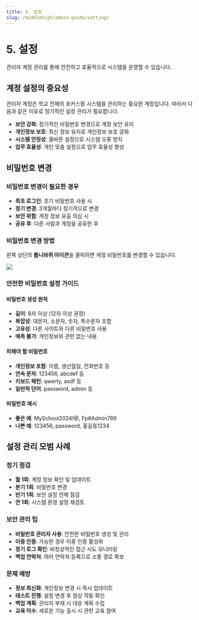 ```yaml
---
title: 5. 설정
slug: /middlehigh/admin-guide/settings
---
```



# 5. 설정

관리자 계정 관리를 통해 안전하고 효율적으로 시스템을 운영할 수 있습니다.

## 계정 설정의 중요성

관리자 계정은 학교 전체의 포커스팡 시스템을 관리하는 중요한 계정입니다. 따라서 다음과 같은 이유로 정기적인 설정 관리가 필요합니다.

- **보안 강화**: 정기적인 비밀번호 변경으로 계정 보안 유지
- **개인정보 보호**: 최신 정보 유지로 개인정보 보호 강화
- **시스템 안정성**: 올바른 설정으로 시스템 오류 방지
- **업무 효율성**: 개인 맞춤 설정으로 업무 효율성 향상

## 비밀번호 변경

### 비밀번호 변경이 필요한 경우

- **최초 로그인**: 초기 비밀번호 사용 시
- **정기 변경**: 3개월마다 정기적으로 변경
- **보안 위험**: 계정 정보 유출 의심 시
- **공유 후**: 다른 사람과 계정을 공유한 후

### 비밀번호 변경 방법

왼쪽 상단의 **톱니바퀴 아이콘**을 클릭하면 계정 비밀번호를 변경할 수 있습니다.

<Image src="/img/kr/elementary/admin/05-01.jpg" size="lg" />

### 안전한 비밀번호 설정 가이드

#### 비밀번호 생성 원칙

- **길이**: 8자 이상 (12자 이상 권장)
- **복잡성**: 대문자, 소문자, 숫자, 특수문자 조합
- **고유성**: 다른 사이트와 다른 비밀번호 사용
- **예측 불가**: 개인정보와 관련 없는 내용

#### 피해야 할 비밀번호

- **개인정보 포함**: 이름, 생년월일, 전화번호 등
- **연속 문자**: 123456, abcdef 등
- **키보드 패턴**: qwerty, asdf 등
- **일반적 단어**: password, admin 등

#### 비밀번호 예시

- **좋은 예**: MySchool2024!@, Fp#Admin789
- **나쁜 예**: 123456, password, 홍길동1234

## 설정 관리 모범 사례

### 정기 점검

- **월 1회**: 계정 정보 확인 및 업데이트
- **분기 1회**: 비밀번호 변경
- **반기 1회**: 보안 설정 전체 점검
- **연 1회**: 시스템 환경 설정 재검토

### 보안 관리 팁

- **비밀번호 관리자 사용**: 안전한 비밀번호 생성 및 관리
- **이중 인증**: 가능한 경우 이중 인증 활성화
- **정기 로그 확인**: 비정상적인 접근 시도 모니터링
- **백업 연락처**: 여러 연락처 등록으로 소통 경로 확보

### 문제 예방

- **정보 최신화**: 개인정보 변경 시 즉시 업데이트
- **테스트 진행**: 설정 변경 후 정상 작동 확인
- **백업 계획**: 관리자 부재 시 대응 계획 수립
- **교육 이수**: 새로운 기능 출시 시 관련 교육 참여

